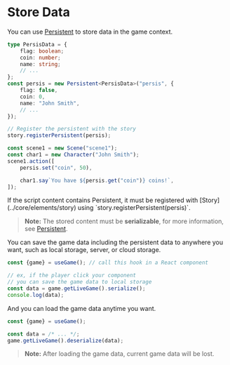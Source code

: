 
# Store Data

You can use [Persistent](../core/elements/persistent) to store data in the game context.

```typescript
type PersisData = {
    flag: boolean;
    coin: number;
    name: string;
    // ...
};
const persis = new Persistent<PersisData>("persis", {
    flag: false,
    coin: 0,
    name: "John Smith",
    // ...
});

// Register the persistent with the story
story.registerPersistent(persis);

const scene1 = new Scene("scene1");
const char1 = new Character("John Smith");
scene1.action([
    persis.set("coin", 50),

    char1.say`You have ${persis.get("coin")} coins!`,
]);
```

<Callout type="warning" emoji="⚠️">
    If the script content contains Persistent, it must be registered with [Story](../core/elements/story) using `story.registerPersistent(persis)`.
</Callout>

> **Note:** The stored content must be **serializable**, for more information, see [Persistent](../core/elements/persistent).

You can save the game data including the persistent data to anywhere you want, such as local storage, server, or cloud storage.

```typescript
const {game} = useGame(); // call this hook in a React component

// ex, if the player click your component
// you can save the game data to local storage
const data = game.getLiveGame().serialize();
console.log(data);
```

And you can load the game data anytime you want.

```typescript
const {game} = useGame();

const data = /* ... */;
game.getLiveGame().deserialize(data);
```

> **Note:** After loading the game data, current game data will be lost.


